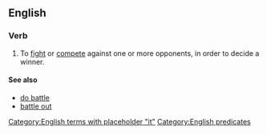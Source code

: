 ==English==

===Verb===
{{head|en|verb|head=[[battle]] [[it]] [[out]]}}

# {{context|intransitive|lang=en}} To [[fight]] or [[compete]] against one or more opponents, in order to decide a winner.

====See also====
* [[do battle]]
* [[battle out]]

[[Category:English terms with placeholder "it"]]
[[Category:English predicates]]